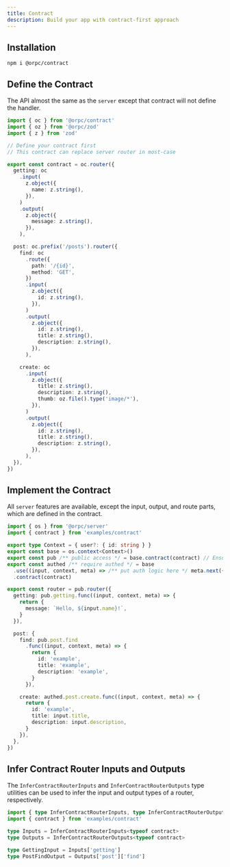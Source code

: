 ```yaml
---
title: Contract
description: Build your app with contract-first approach
---
```


## Installation

```package-install
npm i @orpc/contract
```

## Define the Contract

The API almost the same as the `server` except that contract will not define the handler.

```ts twoslash
import { oc } from '@orpc/contract'
import { oz } from '@orpc/zod'
import { z } from 'zod'

// Define your contract first
// This contract can replace server router in most-case

export const contract = oc.router({
  getting: oc
    .input(
      z.object({
        name: z.string(),
      }),
    )
    .output(
      z.object({
        message: z.string(),
      }),
    ),

  post: oc.prefix('/posts').router({
    find: oc
      .route({
        path: '/{id}',
        method: 'GET',
      })
      .input(
        z.object({
          id: z.string(),
        }),
      )
      .output(
        z.object({
          id: z.string(),
          title: z.string(),
          description: z.string(),
        }),
      ),

    create: oc
      .input(
        z.object({
          title: z.string(),
          description: z.string(),
          thumb: oz.file().type('image/*'),
        }),
      )
      .output(
        z.object({
          id: z.string(),
          title: z.string(),
          description: z.string(),
        }),
      ),
  }),
})
```

## Implement the Contract

All `server` features are available, except the input, output, and route parts, which are defined in the contract.

```ts twoslash
import { os } from '@orpc/server'
import { contract } from 'examples/contract'

export type Context = { user?: { id: string } }
export const base = os.context<Context>()
export const pub /** public access */ = base.contract(contract) // Ensure every implement must be match contract
export const authed /** require authed */ = base
  .use((input, context, meta) => /** put auth logic here */ meta.next({}))
  .contract(contract)

export const router = pub.router({
  getting: pub.getting.func((input, context, meta) => {
    return {
      message: `Hello, ${input.name}!`,
    }
  }),

  post: {
    find: pub.post.find
      .func((input, context, meta) => {
        return {
          id: 'example',
          title: 'example',
          description: 'example',
        }
      }),

    create: authed.post.create.func((input, context, meta) => {
      return {
        id: 'example',
        title: input.title,
        description: input.description,
      }
    }),
  },
})
```

## Infer Contract Router Inputs and Outputs

The `InferContractRouterInputs` and `InferContractRouterOutputs` type utilities can be used to infer the input and output types of a router, respectively.

```ts twoslash
import { type InferContractRouterInputs, type InferContractRouterOutputs } from '@orpc/contract'
import { contract } from 'examples/contract'

type Inputs = InferContractRouterInputs<typeof contract>
type Outputs = InferContractRouterOutputs<typeof contract>

type GettingInput = Inputs['getting']
type PostFindOutput = Outputs['post']['find']
```